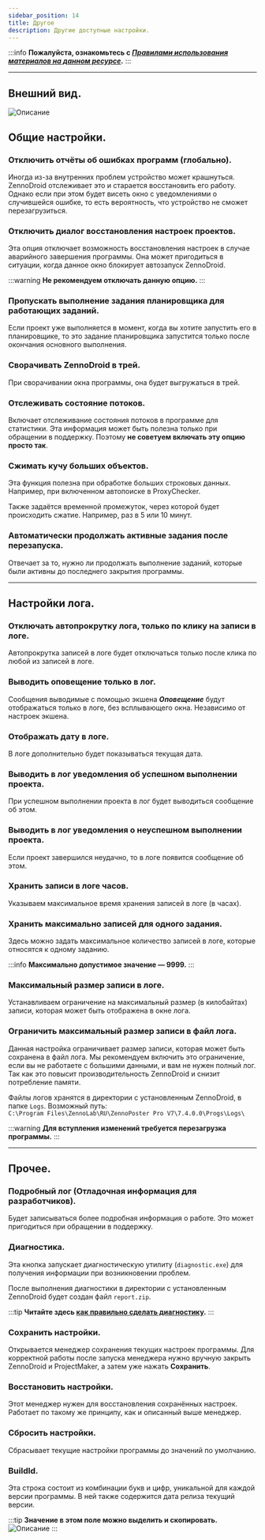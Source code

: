 ```yaml
---
sidebar_position: 14
title: Другое
description: Другие доступные настройки.
---  
```

:::info **Пожалуйста, ознакомьтесь с [*Правилами использования материалов на данном ресурсе*](../Disclaimer).**
:::
_______________________________________________  
## Внешний вид.  
![Описание](./assets/Other_Settings/Other_Settings_pic1.png)  

## Общие настройки.  
### Отключить отчёты об ошибках программ (глобально).  
Иногда из-за внутренних проблем устройство может крашнуться. ZennoDroid отслеживает это и старается восстановить его работу. Однако если при этом будет висеть окно с уведомлениями о случившейся ошибке, то есть вероятность, что устройство не сможет перезагрузиться.  

### Отключить диалог восстановления настроек проектов.  
Эта опция отключает возможность восстановления настроек в случае аварийного завершения программы. Она может пригодиться в ситуации, когда данное окно блокирует автозапуск ZennoDroid.  

:::warning **Не рекомендуем отключать данную опцию.**
:::  

### Пропускать выполнение задания планировщика для работающих заданий.
Если проект уже выполняется в момент, когда вы хотите запустить его в планировщике, то это задание планировщика запустится только после окончания основного выполнения.  

### Сворачивать ZennoDroid в трей.  
При сворачивании окна программы, она будет выгружаться в трей.  

### Отслеживать состояние потоков.  
Включает отслеживание состояния потоков в программе для статистики. Эта информация может быть полезна только при обращении в поддержку. Поэтому **не советуем включать эту опцию просто так**.  

### Сжимать кучу больших объектов.
Эта функция полезна при обработке больших строковых данных. Например, при включенном автопоиске в ProxyChecker.  

Также задаётся временной промежуток, через которой будет происходить сжатие. Например, раз в 5 или 10 минут.  

### Автоматически продолжать активные задания после перезапуска.  
Отвечает за то, нужно ли продолжать выполнение заданий, которые были активны до последнего закрытия программы.
_______________________________________________
## Настройки лога.
### Отключать автопрокрутку лога, только по клику на записи в логе.  
Автопрокрутка записей в логе будет отключаться только после клика по любой из записей в логе.  

### Выводить оповещение только в лог.
Сообщения выводимые с помощью экшена ***Оповещение*** будут отображаться только в логе, без всплывающего окна. Независимо от настроек экшена.  

### Отображать дату в логе.  
В логе дополнительно будет показываться текущая дата.  

### Выводить в лог уведомления об успешном выполнении проекта.  
При успешном выполнении проекта в лог будет выводиться сообщение об этом.  

### Выводить в лог уведомления о неуспешном выполнении проекта.
Если проект завершился неудачно, то в логе появится сообщение об этом.  

### Хранить записи в логе часов.  
Указываем максимальное время хранения записей в логе (в часах).  

### Хранить максимально записей для одного задания.  
Здесь можно задать максимальное количество записей в логе, которые относятся к одному заданию.  

:::info **Максимально допустимое значение — 9999.**
:::  

### Максимальный размер записи в логе.  
Устанавливаем ограничение на максимальный размер (в килобайтах) записи, которая может быть отображена в окне лога.  

### Ограничить максимальный размер записи в файл лога.  
Данная настройка ограничивает размер записи, которая может быть сохранена в файл лога. Мы рекомендуем включить это ограничение, если вы не работаете с большими данными, и вам не нужен полный лог. Так как это повысит производительность ZennoDroid и снизит потребление памяти.  

Файлы логов хранятся в директории с установленным ZennoDroid, в папке `Logs`. Возможный путь:  
`C:\Program Files\ZennoLab\RU\ZennoPoster Pro V7\7.4.0.0\Progs\Logs\`  

:::warning **Для вступления изменений требуется перезагрузка программы.**
:::  
_______________________________________________
## Прочее.  
### Подробный лог (Отладочная информация для разработчиков).  
Будет записываться более подробная информация о работе. Это может пригодиться при обращении в поддержку.  

### Диагностика.  
Эта кнопка запускает диагностическую утилиту (`diagnostic.exe`) для получения информации при возникновении проблем.  

После выполнения диагностики в директории с установленным ZennoDroid будет создан файл `report.zip`.  

:::tip **Читайте здесь [как правильно сделать диагностику](https://zennolab.atlassian.net/wiki/spaces/RU/pages/870419658).**
:::  

### Сохранить настройки.  
Открывается менеджер сохранения текущих настроек программы. Для корректной работы после запуска менеджера нужно вручную закрыть ZennoDroid и ProjectMaker, а затем уже нажать **Сохранить**.

### Восстановить настройки.  
Этот менеджер нужен для восстановления сохранённых настроек. Работает по такому же принципу, как и описанный выше менеджер.  

### Сбросить настройки.  
Сбрасывает текущие настройки программы до значений по умолчанию.  

### BuildId.  
Эта строка состоит из комбинации букв и цифр, уникальной для каждой версии программы. В ней также содержится дата релиза текущий версии.  

:::tip **Значение в этом поле можно выделить и скопировать.**  
![Описание](./assets/Other_Settings/Other_Settings_pic2.gif)
:::